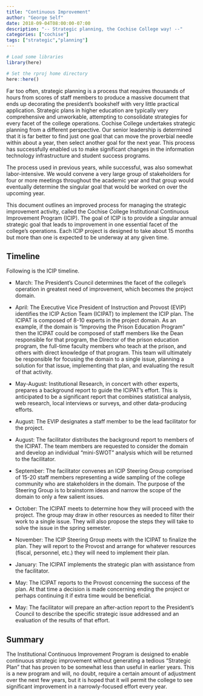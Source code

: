 ```yaml
---
title: "Continuous Improvement"
author: "George Self"
date: 2018-09-04T08:00:00-07:00
description: "-- Strategic planning, the Cochise College way! --"
categories: ["cochise"]
tags: ["strategic","planning"]
---
```


```r
# Load some libraries
library(here)

# Set the rproj home directory
here::here()

```

Far too often, strategic planning is a process that requires thousands of hours from scores of staff members to produce a massive document that ends up decorating the president’s bookshelf with very little practical application. Strategic plans in higher education are typically very comprehensive and unworkable, attempting to consolidate strategies for every facet of the college operations. Cochise College undertakes strategic planning from a different perspective. Our senior leadership is determined that it is far better to find just one goal that can move the proverbial needle within about a year, then select another goal for the next year. This process has successfully enabled us to make significant changes in the information technology infrastructure and student success programs.

The process used in previous years, while successful, was also somewhat labor-intensive. We would convene a very large group of stakeholders for four or more meetings throughout the academic year and that group would eventually determine the singular goal that would be worked on over the upcoming year.

This document outlines an improved process for managing the strategic improvement activity, called the Cochise College Institutional Continuous Improvement Program (ICIP). The goal of ICIP is to provide a singular annual strategic goal that leads to improvement in one essential facet of the college’s operations. Each ICIP project is designed to take about 15 months but more than one is expected to be underway at any given time.

## Timeline

Following is the ICIP timeline.

* March: The President’s Council determines the facet of the college’s operation in greatest need of improvement, which becomes the project domain.

* April: The Executive Vice President of Instruction and Provost (EVIP) identifies the ICIP Action Team (ICIPAT) to implement the ICIP plan. The ICIPAT is composed of 8-10 experts in the project domain. As an example, if the domain is “Improving the Prison Education Program” then the ICIPAT could be composed of staff members like the Dean responsible for that program, the Director of the prison education program, the full-time faculty members who teach at the prison, and others with direct knowledge of that program. This team will ultimately be responsible for focusing the domain to a single issue, planning a solution for that issue, implementing that plan, and evaluating the result of that activity.

* May-August: Institutional Research, in concert with other experts, prepares a background report to guide the ICIPAT’s effort. This is anticipated to be a significant report that combines statistical analysis, web research, local interviews or surveys, and other data-producing efforts.

* August: The EVIP designates a staff member to be the lead facilitator for the project.

* August: The facilitator distributes the background report to members of the ICIPAT. The team members are requested to consider the domain and develop an individual “mini-SWOT” analysis which will be returned to the facilitator.

* September: The facilitator convenes an ICIP Steering Group comprised of 15-20 staff members representing a wide sampling of the college community who are stakeholders in the domain. The purpose of the Steering Group is to brainstorm ideas and narrow the scope of the domain to only a few salient issues.

* October: The ICIPAT meets to determine how they will proceed with the project. The group may draw in other resources as needed to filter their work to a single issue. They will also propose the steps they will take to solve the issue in the spring semester.

* November: The ICIP Steering Group meets with the ICIPAT to finalize the plan. They will report to the Provost and arrange for whatever resources (fiscal, personnel, etc.) they will need to implement their plan.

* January: The ICIPAT implements the strategic plan with assistance from the facilitator.

* May: The ICIPAT reports to the Provost concerning the success of the plan. At that time a decision is made concerning ending the project or perhaps continuing it if extra time would be beneficial.

* May: The facilitator will prepare an after-action report to the President’s Council to describe the specific strategic issue addressed and an evaluation of the results of that effort.

## Summary

The Institutional Continuous Improvement Program is designed to enable continuous strategic improvement without generating a tedious "Strategic Plan” that has proven to be somewhat less than useful in earlier years. This is a new program and will, no doubt, require a certain amount of adjustment over the next few years, but it is hoped that it will permit the college to see significant improvement in a narrowly-focused effort every year.



